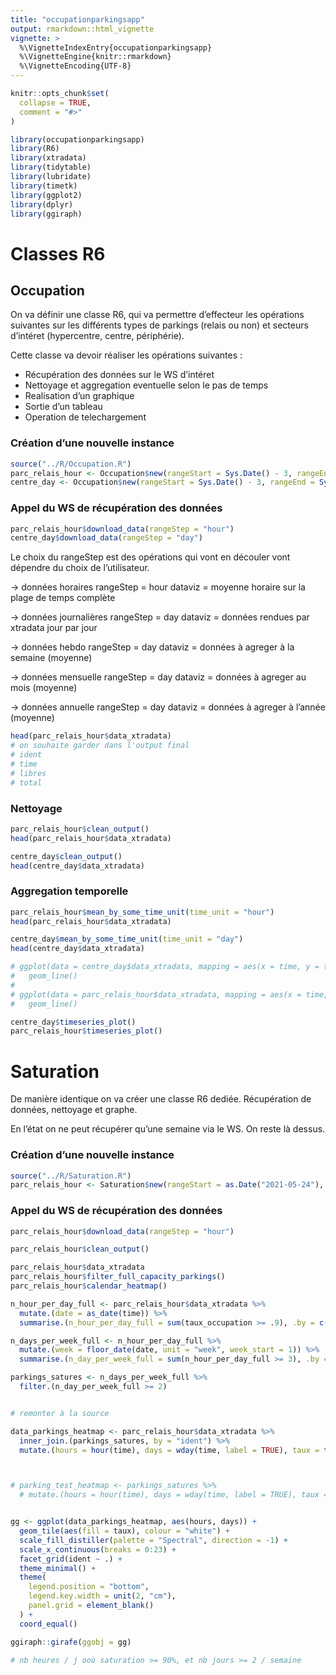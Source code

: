 ```yaml
---
title: "occupationparkingsapp"
output: rmarkdown::html_vignette
vignette: >
  %\VignetteIndexEntry{occupationparkingsapp}
  %\VignetteEngine{knitr::rmarkdown}
  %\VignetteEncoding{UTF-8}
---
```


```r
knitr::opts_chunk$set(
  collapse = TRUE,
  comment = "#>"
)
```

```r
library(occupationparkingsapp)
library(R6)
library(xtradata)
library(tidytable)
library(lubridate)
library(timetk)
library(ggplot2)
library(dplyr)
library(ggiraph)
```

# Classes R6

## Occupation 

On va définir une classe R6, qui va permettre d'effecteur les opérations suivantes sur les différents types de parkings (relais ou non) et secteurs d'intéret (hypercentre, centre, périphérie).

Cette classe va devoir réaliser les opérations suivantes :

- Récupération des données sur le WS d'intéret
- Nettoyage et aggregation eventuelle selon le pas de temps
- Realisation d'un graphique
- Sortie d'un tableau
- Operation de telechargement


### Création d'une nouvelle instance

```r
source("../R/Occupation.R")
parc_relais_hour <- Occupation$new(rangeStart = Sys.Date() - 3, rangeEnd = Sys.Date() - 1, localisation_parking = NA, parc_relais = TRUE)
centre_day <- Occupation$new(rangeStart = Sys.Date() - 3, rangeEnd = Sys.Date() - 1, localisation_parking = "centre", parc_relais = FALSE)
```

### Appel du WS de récupération des données

```r
parc_relais_hour$download_data(rangeStep = "hour")
centre_day$download_data(rangeStep = "day")

```
Le choix du rangeStep est des opérations qui vont en découler vont dépendre du choix de l'utilisateur.

-> données horaires
rangeStep = hour
dataviz = moyenne horaire sur la plage de temps complète

-> données journalières
rangeStep = day
dataviz = données rendues par xtradata jour par jour

-> données hebdo
rangeStep = day
dataviz = données à agreger à la semaine (moyenne)

-> données mensuelle
rangeStep = day
dataviz = données à agreger au mois (moyenne)

-> données annuelle
rangeStep = day
dataviz = données à agreger à l'année (moyenne)


```r
head(parc_relais_hour$data_xtradata)
# on souhaite garder dans l'output final
# ident
# time 
# libres
# total
```

### Nettoyage

```r
parc_relais_hour$clean_output()
head(parc_relais_hour$data_xtradata)

centre_day$clean_output()
head(centre_day$data_xtradata)

```

### Aggregation temporelle

```r
parc_relais_hour$mean_by_some_time_unit(time_unit = "hour")
head(parc_relais_hour$data_xtradata)

centre_day$mean_by_some_time_unit(time_unit = "day")
head(centre_day$data_xtradata)

```




```r
# ggplot(data = centre_day$data_xtradata, mapping = aes(x = time, y = taux_occupation, color = ident)) + 
#   geom_line()
# 
# ggplot(data = parc_relais_hour$data_xtradata, mapping = aes(x = time, y = taux_occupation, color = ident)) + 
#   geom_line()

centre_day$timeseries_plot()
parc_relais_hour$timeseries_plot()

```


# Saturation

De manière identique on va créer une classe R6 dediée.
Récupération de données, nettoyage et graphe.

En l'état on ne peut récupérer qu'une semaine via le WS. On reste là dessus.



### Création d'une nouvelle instance

```r
source("../R/Saturation.R")
parc_relais_hour <- Saturation$new(rangeStart = as.Date("2021-05-24"), rangeEnd = as.Date("2021-05-31"), localisation_parking = NA, parc_relais = TRUE)
```

### Appel du WS de récupération des données

```r
parc_relais_hour$download_data(rangeStep = "hour")
```

```r
parc_relais_hour$clean_output()
```

```r
parc_relais_hour$data_xtradata
parc_relais_hour$filter_full_capacity_parkings()
parc_relais_hour$calendar_heatmap()

n_hour_per_day_full <- parc_relais_hour$data_xtradata %>% 
  mutate.(date = as_date(time)) %>% 
  summarise.(n_hour_per_day_full = sum(taux_occupation >= .9), .by = c(ident, date)) 

n_days_per_week_full <- n_hour_per_day_full %>% 
  mutate.(week = floor_date(date, unit = "week", week_start = 1)) %>%
  summarise.(n_day_per_week_full = sum(n_hour_per_day_full >= 3), .by = c(ident, week)) 

parkings_satures <- n_days_per_week_full %>% 
  filter.(n_day_per_week_full >= 2)


# remonter à la source

data_parkings_heatmap <- parc_relais_hour$data_xtradata %>% 
  inner_join.(parkings_satures, by = "ident") %>% 
  mutate.(hours = hour(time), days = wday(time, label = TRUE), taux = taux_occupation * 100) 



# parking_test_heatmap <- parkings_satures %>% 
  # mutate.(hours = hour(time), days = wday(time, label = TRUE), taux = taux_occupation * 100) 


gg <- ggplot(data_parkings_heatmap, aes(hours, days)) +
  geom_tile(aes(fill = taux), colour = "white") +
  scale_fill_distiller(palette = "Spectral", direction = -1) +
  scale_x_continuous(breaks = 0:23) +
  facet_grid(ident ~ .) + 
  theme_minimal() + 
  theme(
    legend.position = "bottom",
    legend.key.width = unit(2, "cm"),
    panel.grid = element_blank()
  ) +
  coord_equal()

ggiraph::girafe(ggobj = gg)

# nb heures / j ooù saturation >= 90%, et nb jours >= 2 / semaine
```

